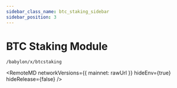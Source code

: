 ```yaml
---
sidebar_class_name: btc_staking_sidebar
sidebar_position: 3
---
```


# BTC Staking Module

`/babylon/x/btcstaking`



<RemoteMD
  networkVersions={{
    mainnet: rawUrl
  }}
  hideEnv={true}
  hideRelease={false}
/>
